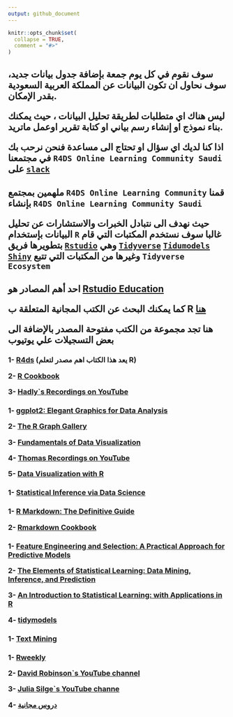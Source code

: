 ```yaml
---
output: github_document
---
```






<!-- README.md is generated from README.Rmd. Please edit that file -->

```r
knitr::opts_chunk$set(
  collapse = TRUE,
  comment = "#>"
)
```


<h2 dir="rtl>

## Tidy_Friday

</h2>

<p dir="rtl>

 سوف نقوم في كل يوم جمعة بإضافة جدول بيانات جديد، سوف نحاول ان تكون البيانات عن المملكة العربية السعودية بقدر الإمكان.

ليس هناك اي متطلبات لطريقة تحليل البيانات ، حيث يمكنك بناء نموذج او إنشاء رسم بياني او كتابة تقرير اوعمل ماتريد.

اذا كنا لديك اي سؤال او تحتاج الى مساعدة فنحن نرحب بك في مجتمعنا 
`R4DS Online Learning Community Saudi`
على
[`slack`](https://join.slack.com/t/r4dssa/shared_invite/zt-fyg8b592-7L7PFhbOt8AM0oWDWZjYfg
)

</p>

<h2 dir="rtl>

## R4DS Online Learning Community Saudi

</h2>

<p dir="rtl>

ملهمين بمجتمع 
`R4DS Online Learning Community` 
قمنا بإنشاء 
`R4DS Online Learning Community Saudi` 

حيث نهدف الى نتبادل الخبرات والاستشارات عن تحليل البيانات بإستخدام 
`R` 
غالبا سوف نستخدم المكتبات التي قام بتطويرها فريق 
[`Rstudio`](https://rstudio.com/)
وهي 
[`Tidyverse`](https://www.tidyverse.org/)
[`Tidumodels`](https://www.tidymodels.org/)
[`Shiny`](https://shiny.rstudio.com/)
وغيرها من المكتبات التي تتبع
`Tidyverse Ecosystem`


<!-- badges: start -->
<!-- badges: end -->

</p>

<h2 dir="rtl>

## مصادر نرشحها لتعلم R

</h2>

<p dir="rtl>

احد أهم المصادر هو 
[Rstudio Education](https://education.rstudio.com)

كما يمكنك البحث عن الكتب المجانية المتعلقة ب 
R
[هنا](https://bookdown.org/home/tags/)

هنا تجد مجموعة من الكتب مفتوحة المصدر بالإضافة الى بعض التسجيلات علي يوتيوب

</p>

<h3 dir="rtl>

### مدخل الى تعلم R

</h3>

<p dir="rtl>

1- [R4ds](https://r4ds.had.co.nz) (يعد هذا الكتاب اهم مصدر لتعلم R)

2- [R Cookbook](https://rc2e.com)

3- [Hadly`s Recordings on YouTube](https://www.youtube.com/watch?v=go5Au01Jrvs)

</p>

<h3 dir="rtl>

### تصوير البيانات

</h3>

<p dir="rtl>

1- [ggplot2: Elegant Graphics for Data Analysis](https://ggplot2-book.org)

2- [The R Graph Gallery](https://www.r-graph-gallery.com)

3- [Fundamentals of Data Visualization](https://serialmentor.com/dataviz/) 

4- [Thomas Recordings on YouTube](https://www.youtube.com/watch?v=h29g21z0a68&t=7028s)

5- [Data Visualization with R](https://rkabacoff.github.io/datavis/)

</p>

<h3 dir="rtl>

### إحصاء

</h3>


<p dir="rtl>

1- [Statistical Inference via Data Science](https://moderndive.com)


</p>


<h3 dir="rtl>

### Rmarkdown

</h3>

<p dir="rtl>

1- [R Markdown: The Definitive Guide](https://bookdown.org/yihui/rmarkdown/)

2- [Rmarkdown Cookbook](https://bookdown.org/yihui/rmarkdown-cookbook/)

</p>

<h3 dir="rtl>

### بناء النماذج

</h3>


<p dir="rtl>


1- [Feature Engineering and Selection: A Practical Approach for Predictive Models](http://www.feat.engineering)

2- [The Elements of Statistical Learning: Data Mining, Inference, and Prediction](https://web.stanford.edu/~hastie/ElemStatLearn/)

3- [An Introduction to Statistical Learning: with Applications in R](https://faculty.marshall.usc.edu/gareth-james/ISL/ISLR%20Seventh%20Printing.pdf)

4- [tidymodels](https://www.tidymodels.org/learn/)



</p>


<h3 dir="rtl>

### تحليل النصوص

</h3>

<p dir="rtl>


1- [Text Mining](https://www.tidymodels.org/books/tidytext/)


</p>

<h3 dir="rtl>

### مصادر اخرى

</h3>


<p dir="rtl>


1- [Rweekly](https://rweekly.org)


2- [David Robinson`s YouTube channel](https://www.youtube.com/user/safe4democracy)


3- [Julia Silge`s YouTube channe](https://www.youtube.com/channel/UCTTBgWyJl2HrrhQOOc710kA)


4- [دروس مجانية](https://education.rstudio.com/blog/2020/05/remote-roundup/)

</p>


